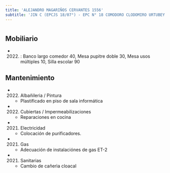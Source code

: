 ```yaml
---
title: 'ALEJANDRO MAGARIÑOS CERVANTES 1556'
subtitle: 'JIN C (EPCJS 18/07°) - EPC N° 18 COMODORO CLODOMIRO URTUBEY'
---
```


#


## Mobiliario

*  (2022) : Banco largo comedor 40, Mesa pupitre doble 30, Mesa usos múltiples 10, Silla escolar 90 





## Mantenimiento

*  (2022) Albañileria / Pintura 
    + Plastificado en piso de sala informática

*  (2022) Cubiertas / Impermeabilizaciones 
    + Reparaciones en cocina

*  (2021) Electricidad 
    + Colocación de purificadores.

*  (2021) Gas 
    + Adecuación de instalaciónes de gas ET-2

*  (2021) Sanitarias 
    + Cambio de cañerìa cloacal



